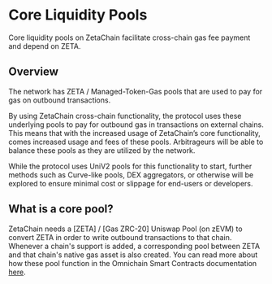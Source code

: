 # Core Liquidity Pools

Core liquidity pools on ZetaChain facilitate cross-chain gas fee payment and
depend on ZETA.

## Overview

The network has ZETA / Managed-Token-Gas pools that are used to pay for gas on
outbound transactions.

By using ZetaChain cross-chain functionality, the protocol uses these underlying
pools to pay for outbound gas in transactions on external chains. This means
that with the increased usage of ZetaChain’s core functionality, comes increased
usage and fees of these pools. Arbitrageurs will be able to balance these pools
as they are utilized by the network.

While the protocol uses UniV2 pools for this functionality to start, further
methods such as Curve-like pools, DEX aggregators, or otherwise will be explored
to ensure minimal cost or slippage for end-users or developers.

## What is a core pool?

ZetaChain needs a [ZETA] / [Gas ZRC-20] Uniswap Pool (on zEVM) to convert ZETA
in order to write outbound transactions to that chain. Whenever a chain's
support is added, a corresponding pool between ZETA and that chain's native gas
asset is also created. You can read more about how these pool function in the
Omnichain Smart Contracts documentation
[here](/developers/omnichain/liquidity-pools/).
